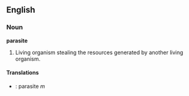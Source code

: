 ==English==

===Noun===
'''parasite'''

#Living organism stealing the resources generated by another living organism.

====Translations====
*{{fr}}: parasite ''m''